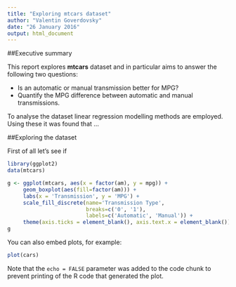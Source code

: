 ```yaml
---
title: "Exploring mtcars dataset"
author: "Valentin Goverdovsky"
date: "26 January 2016"
output: html_document
---
```


##Executive summary

This report explores **mtcars** dataset and in particular aims to answer the following two questions:

* Is an automatic or manual transmission better for MPG?
* Quantify the MPG difference between automatic and manual transmissions.

To analyse the dataset linear regression modelling methods are employed. Using these it was found that ...


##Exploring the dataset

First of all let's see if
```r
library(ggplot2)
data(mtcars)

g <- ggplot(mtcars, aes(x = factor(am), y = mpg)) + 
     geom_boxplot(aes(fill=factor(am))) + 
     labs(x = 'Transmission', y = 'MPG') + 
     scale_fill_discrete(name='Transmission Type',
                         breaks=c('0', '1'),
                         labels=c('Automatic', 'Manual')) +
     theme(axis.ticks = element_blank(), axis.text.x = element_blank())
g
```

You can also embed plots, for example:

```r
plot(cars)
```

Note that the `echo = FALSE` parameter was added to the code chunk to prevent printing of the R code that generated the plot.

